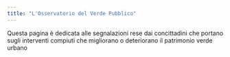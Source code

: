 ```yaml
---
title: "L'Osservatorio del Verde Pubblico"
---
```


Questa pagina è dedicata alle segnalazioni rese dai concittadini che portano sugli interventi compiuti che migliorano o deteriorano il patrimonio verde urbano
